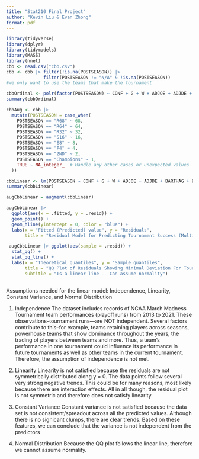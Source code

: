 ```yaml
---
title: "Stat210 Final Project"
author: "Kevin Liu & Evan Zhong"
format: pdf
---
```

```r
library(tidyverse)
library(dplyr)
library(tidymodels)
library(MASS)
library(nnet)
cbb <- read.csv("cbb.csv")
cbb <- cbb |> filter(!is.na(POSTSEASON)) |> 
              filter(POSTSEASON != "N/A" & !is.na(POSTSEASON))
#we only want to use the teams that make the tournament

```

```r
cbbOrdinal <- polr(factor(POSTSEASON) ~ CONF + G + W + ADJOE + ADJDE + BARTHAG + EFG_O + EFG_D + TOR + TORD + ORB + DRB + FTR + FTRD + X2P_O + X2P_D + X3P_O + X3P_D + ADJ_T + WAB + SEED, data = cbb)
summary(cbbOrdinal)
```
```r
cbbAug <- cbb |>
  mutate(POSTSEASON = case_when(
    POSTSEASON == "R68" ~ 68,
    POSTSEASON == "R64" ~ 64,
    POSTSEASON == "R32" ~ 32,
    POSTSEASON == "S16" ~ 16,
    POSTSEASON == "E8" ~ 8,
    POSTSEASON == "F4" ~ 4,
    POSTSEASON == "2ND" ~ 2,
    POSTSEASON == "Champions" ~ 1,
    TRUE ~ NA_integer_  # Handle any other cases or unexpected values
  ))

cbbLinear <- lm(POSTSEASON ~ CONF + G + W + ADJOE + ADJDE + BARTHAG + EFG_O + EFG_D + TOR + TORD + ORB + DRB + FTR + FTRD + X2P_O + X2P_D + X3P_O + X3P_D + ADJ_T + WAB + SEED, data = cbbAug)
summary(cbbLinear)

augCbbLinear = augment(cbbLinear)

augCbbLinear |> 
  ggplot(aes(x = .fitted, y = .resid)) + 
  geom_point() +
  geom_hline(yintercept = 0, color = "blue") + 
  labs(x = "Fitted (Predicted) value", y = "Residuals",
       title = "Residual Model for Predicting Tournament Success (Multiple Negative Slopes)")

 augCbbLinear |> ggplot(aes(sample = .resid)) + 
  stat_qq() + 
  stat_qq_line() + 
  labs(x = "Theoretical quantiles", y = "Sample quantiles",
       title = "QQ Plot of Residuals Showing Minimal Deviation For Tournament Success",
       subtitle = "Is a linear line -- Can assume normality")
 
```
Assumptions needed for the linear model: Independence, Linearity, Constant Variance, and Normal Distribution

1. Independence
The dataset includes records of NCAA March Madness Tournament team performances (playoff runs) from 2013 to 2021. These observations--tournament runs—are NOT independent. Several factors contribute to this--for example, teams retaining players across seasons, powerhouse teams that show dominance throughout the years, the trading of players between teams and more. Thus, a team's performance in one tournament could influence its performance in future tournaments as well as other teams in the current tournament. Therefore, the assumption of independence is not met.

2. Linearity
  Linearity is not satisfied because the residuals are not symmetrically distributed along y = 0. The data points follow several very strong negative trends. This could be for many reasons, most likely because there are interaction effects. All in all though, the residual plot is not symmetric and therefore does not satisfy linearity.
  
3. Constant Variance
  Constant variance is not satisfied because the data set is not consistent/spreadout across all the predicted values. Although there is no signicant clumps, there are clear trends. Based on these features, we can conclude that the variance is not independent from the predictors

4. Normal Distribution
  Because the QQ plot follows the linear line, therefore we cannot assume normality.








